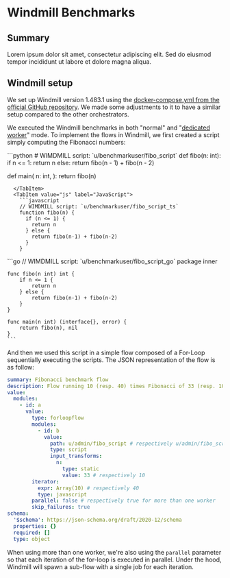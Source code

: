 

# Windmill Benchmarks

## Summary

Lorem ipsum dolor sit amet, consectetur adipiscing elit. Sed do eiusmod tempor incididunt ut labore et dolore magna aliqua.

## Windmill setup

We set up Windmill version 1.483.1 using the [docker-compose.yml from the official GitHub repository](https://github.com/windmill-labs/windmill). We made some adjustments to it to have a similar setup compared to the other orchestrators.

We executed the Windmill benchmarks in both "normal" and "[dedicated worker](../../../../core_concepts/25_dedicated_workers/index.mdx)" mode. To implement the flows in Windmill, we first created a script simply computing the Fibonacci numbers:

<Tabs>
  <TabItem value="python" label="Python">
    ```python
    # WIMDMILL script: `u/benchmarkuser/fibo_script`
    def fibo(n: int):
    if n <= 1:
        return n
    else:
        return fibo(n - 1) + fibo(n - 2)

def main(
    n: int,
):
    return fibo(n)
```
  </TabItem>
  <TabItem value="js" label="JavaScript">
    ```javascript
    // WIMDMILL script: `u/benchmarkuser/fibo_script_ts`
    function fibo(n) {
      if (n <= 1) {
        return n
      } else {
        return fibo(n-1) + fibo(n-2)
      }
    }
```
  </TabItem>
  <TabItem value="ts" label="Go">
    ```go
    // WIMDMILL script: `u/benchmarkuser/fibo_script_go`
    package inner

    func fibo(n int) int {
        if n <= 1 {
            return n
        } else {
            return fibo(n-1) + fibo(n-2)
        }
    }

    func main(n int) (interface{}, error) {
        return fibo(n), nil
    }
    ```
  </TabItem>
</Tabs>

And then we used this script in a simple flow composed of a For-Loop sequentially executing the scripts. The JSON representation of the flow is as follow:

```yaml
summary: Fibonacci benchmark flow
description: Flow running 10 (resp. 40) times Fibonacci of 33 (resp. 10)
value:
  modules:
    - id: a
      value:
        type: forloopflow
        modules:
          - id: b
            value:
              path: u/admin/fibo_script # respectively u/admin/fibo_script_ts or u/admin/fibo_script_go
              type: script
              input_transforms:
                n:
                  type: static
                  value: 33 # respectively 10
        iterator:
          expr: Array(10) # respectively 40
          type: javascript
        parallel: false # respectively true for more than one worker
        skip_failures: true
schema:
  '$schema': https://json-schema.org/draft/2020-12/schema
  properties: {}
  required: []
  type: object
```

When using more than one worker, we're also using the `parallel` parameter so that each iteration of the for-loop is executed in parallel. Under the hood, Windmill will spawn a sub-flow with a single job for each iteration.

<EngineBenchmarks engine="windmill" />
